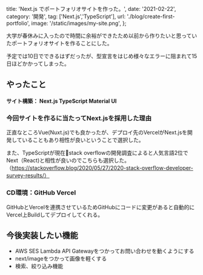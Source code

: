 
  title: 'Next.js でポートフォリオサイトを作った。',
  date: '2021-02-22',
  category: '開発',
  tag: ['Next.js','TypeScript'],
  url: './blog/create-first-portfolio',
  image: '/static/images/my-site.png',
};


大学が春休みに入ったので時間に余裕ができたため以前から作りたいと思っていたポートフォリオサイトを作ることにした。

予定では10日でできるはずだったが、型宣言をはじめ様々なエラーに阻まれて15日ほどかかってしまった。  

## やったこと

#### サイト構築： Next.js TypeScript Material UI  

### 今回サイトを作るに当たってNext.jsを採用した理由

正直なところVue(Nuxt.js)でも良かったが、デプロイ先のVercelがNext.jsを開発していることもあり相性が良いということで選択した。

また、TypeScriptが現在stack overflowの開発調査によると人気言語2位でNext（React)と相性が良いのでこちらも選択した。
（https://stackoverflow.blog/2020/05/27/2020-stack-overflow-developer-survey-results/）  

### CD環境：GitHub Vercel
GitHubとVercelを連携させているためGitHubにコードに変更があると自動的にVercel上Buildしてデプロイしてくれる。


## 今後実装したい機能

- AWS SES Lambda API Gatewayをつかってお問い合わせを動くようにする
- next/imageをつかって画像を軽くする
- 検索、絞り込み機能





